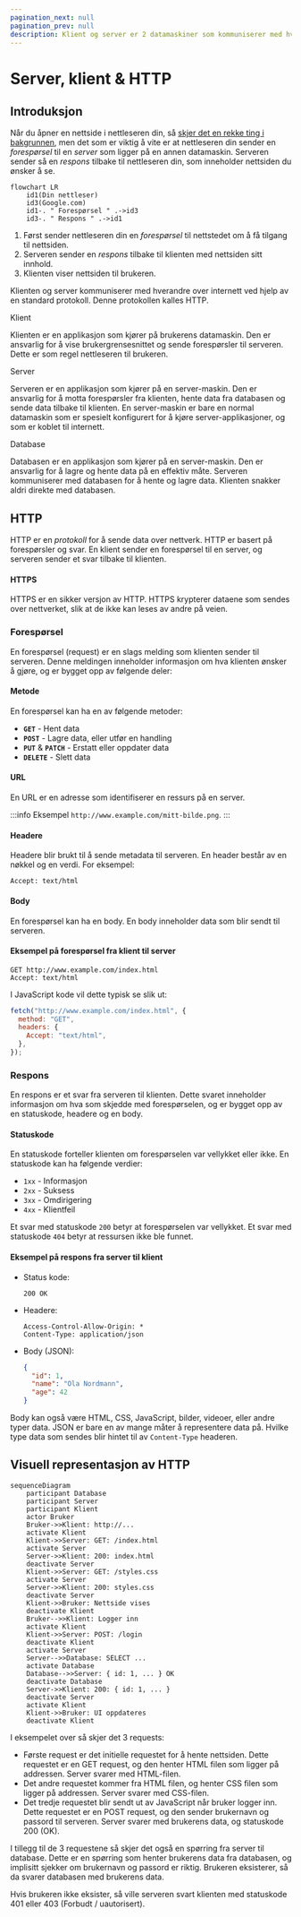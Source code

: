 ```yaml
---
pagination_next: null
pagination_prev: null
description: Klient og server er 2 datamaskiner som kommuniserer med hverandre over internett ved hjelp av en standard protokoll. Denne protokollen kalles HTTP.
---
```



# Server, klient & HTTP

## Introduksjon

Når du åpner en nettside i nettleseren din, så [skjer det en rekke ting i bakgrunnen](./hvordan-fungerer-nettleseren), men det som er viktig å vite er at nettleseren din sender en _forespørsel_ til en _server_ som ligger på en annen datamaskin. Serveren sender så en _respons_ tilbake til nettleseren din, som inneholder nettsiden du ønsker å se.

```mermaid
flowchart LR
    id1(Din nettleser)
    id3(Google.com)
    id1-. " Forespørsel " .->id3
    id3-. " Respons " .->id1
```

1. Først sender nettleseren din en _forespørsel_ til nettstedet om å få tilgang til nettsiden.
2. Serveren sender en _respons_ tilbake til klienten med nettsiden sitt innhold.
3. Klienten viser nettsiden til brukeren.

Klienten og server kommuniserer med hverandre over internett ved hjelp av en standard protokoll. Denne protokollen kalles HTTP.

<IconTitle icon="computer">Klient</IconTitle>

Klienten er en applikasjon som kjører på brukerens datamaskin. Den er ansvarlig for å vise brukergrensesnittet og sende forespørsler til serveren.
Dette er som regel nettleseren til brukeren.

<IconTitle icon="server">Server</IconTitle>

Serveren er en applikasjon som kjører på en server-maskin. Den er ansvarlig for å motta forespørsler fra klienten, hente data fra databasen og sende data tilbake til klienten.
En server-maskin er bare en normal datamaskin som er spesielt konfigurert for å kjøre server-applikasjoner, og som er koblet til internett.

<IconTitle icon="database">Database</IconTitle>

Databasen er en applikasjon som kjører på en server-maskin. Den er ansvarlig for å lagre og hente data på en effektiv måte.
Serveren kommuniserer med databasen for å hente og lagre data. Klienten snakker aldri direkte med databasen.

## HTTP

HTTP er en _protokoll_ for å sende data over nettverk. HTTP er basert på forespørsler og svar. En klient sender en forespørsel til en server, og serveren sender et svar tilbake til klienten.

#### HTTPS

HTTPS er en sikker versjon av HTTP. HTTPS krypterer dataene som sendes over nettverket, slik at de ikke kan leses av andre på veien.

### Forespørsel

En forespørsel (request) er en slags melding som klienten sender til serveren. Denne meldingen inneholder informasjon om hva klienten ønsker å gjøre, og er bygget opp av følgende deler:

#### Metode

En forespørsel kan ha en av følgende metoder:

- **`GET`** - Hent data
- **`POST`** - Lagre data, eller utfør en handling
- **`PUT`** & **`PATCH`** - Erstatt eller oppdater data
- **`DELETE`** - Slett data

#### URL

En URL er en adresse som identifiserer en ressurs på en server.

:::info Eksempel
`http://www.example.com/mitt-bilde.png`.
:::

#### Headere

Headere blir brukt til å sende metadata til serveren. En header består av en nøkkel og en verdi. For eksempel:

```http
Accept: text/html
```

#### Body

En forespørsel kan ha en body. En body inneholder data som blir sendt til serveren.

#### Eksempel på forespørsel fra klient til server

```http
GET http://www.example.com/index.html
Accept: text/html
```

I JavaScript kode vil dette typisk se slik ut:

```js
fetch("http://www.example.com/index.html", {
  method: "GET",
  headers: {
    Accept: "text/html",
  },
});
```

### Respons

En respons er et svar fra serveren til klienten. Dette svaret inneholder informasjon om hva som skjedde med forespørselen,
og er bygget opp av en statuskode, headere og en body.

#### Statuskode

En statuskode forteller klienten om forespørselen var vellykket eller ikke. En statuskode kan ha følgende verdier:

- `1xx` - Informasjon
- `2xx` - Suksess
- `3xx` - Omdirigering
- `4xx` - Klientfeil

Et svar med statuskode `200` betyr at forespørselen var vellykket. Et svar med statuskode `404` betyr at ressursen ikke ble funnet.

#### Eksempel på respons fra server til klient

- Status kode:

  ```http
  200 OK
  ```

- Headere:

  ```http
  Access-Control-Allow-Origin: *
  Content-Type: application/json
  ```

- Body (JSON):
  ```json
  {
    "id": 1,
    "name": "Ola Nordmann",
    "age": 42
  }
  ```

Body kan også være HTML, CSS, JavaScript, bilder, videoer, eller andre typer data. JSON er bare en av mange måter å representere data på.
Hvilke type data som sendes blir hintet til av `Content-Type` headeren.

## Visuell representasjon av HTTP

```mermaid
sequenceDiagram
    participant Database
    participant Server
    participant Klient
    actor Bruker
    Bruker->>Klient: http://...
    activate Klient
    Klient->>Server: GET: /index.html
    activate Server
    Server->>Klient: 200: index.html
    deactivate Server
    Klient->>Server: GET: /styles.css
    activate Server
    Server->>Klient: 200: styles.css
    deactivate Server
    Klient->>Bruker: Nettside vises
    deactivate Klient
    Bruker-->>Klient: Logger inn
    activate Klient
    Klient->>Server: POST: /login
    deactivate Klient
    activate Server
    Server-->>Database: SELECT ...
    activate Database
    Database-->>Server: { id: 1, ... } OK
    deactivate Database
    Server->>Klient: 200: { id: 1, ... }
    deactivate Server
    activate Klient
    Klient->>Bruker: UI oppdateres
    deactivate Klient
```

I eksempelet over så skjer det 3 requests:

- Første request er det initielle requestet for å hente nettsiden. Dette requestet er en GET request, og den henter HTML filen som ligger på addressen. Server svarer med HTML-filen.
- Det andre requestet kommer fra HTML filen, og henter CSS filen som ligger på addressen. Server svarer med CSS-filen.
- Det tredje requestet blir sendt ut av JavaScript når bruker logger inn. Dette requestet er en POST request, og den sender brukernavn og passord til serveren. Server svarer med brukerens data, og statuskode 200 (OK).

I tillegg til de 3 requestene så skjer det også en spørring fra server til database.
Dette er en spørring som henter brukerens data fra databasen, og implisitt sjekker om brukernavn og passord er riktig.
Brukeren eksisterer, så da svarer databasen med brukerens data.

Hvis brukeren ikke eksister, så ville serveren svart klienten med statuskode 401 eller 403 (Forbudt / uautorisert).
